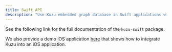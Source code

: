```yaml
---
title: Swift API
description: "Use Kuzu embedded graph database in Swift applications with the official Swift API"
---
```



See the following link for the full documentation of the `kuzu-swift` package.

<LinkCard
  title="Swift API documentation"
  href="https://api-docs.kuzudb.com/swift/documentation/kuzu/"
/>

We also provide a demo iOS application [here](https://github.com/kuzudb/kuzu-swift-demo) that shows how to integrate Kuzu into an iOS application.
